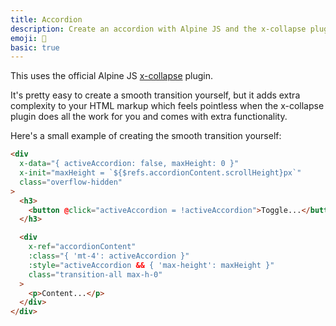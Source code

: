 ```yaml
---
title: Accordion
description: Create an accordion with Alpine JS and the x-collapse plugin to provide a smooth transition.
emoji: 📖
basic: true
---
```


This uses the official Alpine JS [x-collapse](https://alpinejs.dev/plugins/collapse) plugin.

It's pretty easy to create a smooth transition yourself, but it adds extra complexity to your HTML markup which feels pointless when the x-collapse plugin does all the work for you and comes with extra functionality.

Here's a small example of creating the smooth transition yourself:

```html
<div
  x-data="{ activeAccordion: false, maxHeight: 0 }"
  x-init="maxHeight = `${$refs.accordionContent.scrollHeight}px`"
  class="overflow-hidden"
>
  <h3>
    <button @click="activeAccordion = !activeAccordion">Toggle...</button>
  </h3>

  <div
    x-ref="accordionContent"
    :class="{ 'mt-4': activeAccordion }"
    :style="activeAccordion && { 'max-height': maxHeight }"
    class="transition-all max-h-0"
  >
    <p>Content...</p>
  </div>
</div>
```

<Example src="accordion" />
